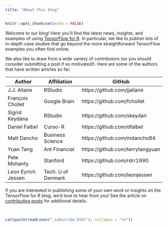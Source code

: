 ```yaml
---
title: "About this blog"
---
```


```r
knitr::opts_chunk$set(echo = FALSE)
```


Welcome to our blog! Here you'll find the latest news, insights, and examples of using [TensorFlow for R](https://tensorflow.rstudio.com). In particular, we like to publish lots of in-depth case studies that go beyond the more straightforward TensorFlow examples you often find online.

We also like to draw from a wide variety of contributors (so you should consider submitting a post if so motivated!). Here are some of the authors that have written articles so far:

| Author  | Affiliation | GitHub  |
|---|---|---|
| J.J. Allaire  | RStudio | https://github.com/jjallaire  |
| François Chollet  | Google Brain | https://github.com/fchollet  |
| Sigrid Keydana  | RStudio | https://github.com/skeydan  |
| Daniel Falbel  | Curso-R | https://github.com/dfalbel  |
| Matt Dancho  | Business Science | https://github.com/mdancho84  |
| Yuan Tang | Ant Financial | https://github.com/terrytangyuan |
| Pete Mohanty | Stanford | https://github.com/rdrr1990 |
| Leon Eyrich Jessen | Tech. U of Denmark | https://github.com/leonjessen |

If you are interested in publishing some of your own work or insights on the TensorFlow for R blog, we'd love to hear from you! See the article on [contributing posts](contributing.html) for additional details.

<br/>

```r
cat(paste(readLines("_subscribe.html"), collapse = "\n"))
```

